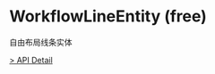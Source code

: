 # WorkflowLineEntity (free)

自由布局线条实体

[> API Detail](https://coze-dev.github.io/flowgram.ai/auto-docs/free-layout-core/classes/WorkflowLineEntity.html)

